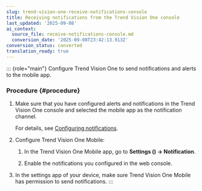 ```yaml
---
slug: trend-vision-one-receive-notifications-console
title: Receiving notifications from the Trend Vision One console
last_updated: '2025-09-08'
ai_context:
  source_file: receive-notifications-console.md
  conversion_date: '2025-09-08T23:42:13.913Z'
conversion_status: converted
translation_ready: true
---
```


::: {role="main"}
Configure Trend Vision One to send notifications and alerts to the mobile app.

### Procedure {#procedure}

1.  Make sure that you have configured alerts and notifications in the Trend Vision One console and selected the mobile app as the notification channel.

    For details, see [Configuring notifications](configure-admin-notifications.mdx).

2.  Configure Trend Vision One Mobile:

    1.  In the Trend Vision One Mobile app, go to **Settings () → Notification**.

    2.  Enable the notifications you configured in the web console.

3.  In the settings app of your device, make sure Trend Vision One Mobile has permission to send notifications.
:::
